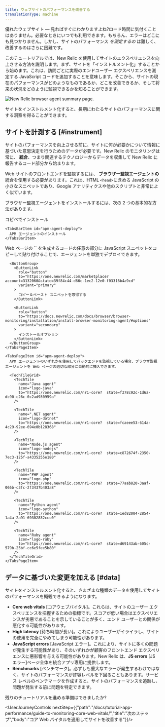 ```yaml
---
title: ウェブサイトのパフォーマンスを改善する
translationType: machine
---
```



優れたウェブサイト — 見ればすぐにわかりますよね?ロード時間に気付くことはありません。必要なときにいつでも利用できます。もちろん、エラーはどこにも見つかりません。しかし、サイトのパフォーマンス _を測定するの_ は難しく、改善するのはさらに困難です。

このチュートリアルでは、New Relic を使用してサイトのエクスペリエンスを向上させる方法を説明します。まず、サイトを「インストルメント化」することから始めます。これは、訪問ごとに実際のエンドユーザー エクスペリエンスを測定する JavaScript コードを追加することを意味します。そこから、サイトの現在のパフォーマンスがどのようなものであるか、どこを改善できるか、そして将来の状況をどのように監視できるかを知ることができます。

<img
  title="Improve your site with New Relic"
  alt="New Relic browser agent summary page."
  src={browserBrowserSummary}
/>

<figcaption>
  サイトをインストルメント化すると、長期にわたるサイトのパフォーマンスに関する洞察を得ることができます。
</figcaption>

## サイトを計測する [#instrument]

サイトのパフォーマンスを向上させる前に、サイトに何が必要かについて情報に基づいた意思決定を行うためのデータが必要です。New Relic のモニタリングは常に、 **統合**、つまり関連するテクノロジーからデータを収集して New Relic に報告するコード部分から始まります。

Web サイトのフロントエンドを監視するには、 **ブラウザー監視エージェントの** 統合を使用する必要があります。これは、HTML `<head>`に含める JavaScript の小さなスニペットであり、Google アナリティクスや他のスクリプトと非常によく似ています。

ブラウザー監視エージェントをインストールするには、次の 2 つの基本的な方法があります。

<Tabs>
  <TabsBar>
    <TabsBarItem id="js-snippet">
      コピペでインストール
    </TabsBarItem>

    <TabsBarItem id="apm-agent-deploy">
      APM エージェントのインストール
    </TabsBarItem>
  </TabsBar>

  <TabsPages>
    <TabsPageItem id="js-snippet">
      Web ページの `<head>` を生成するコードの任意の部分に JavaScript スニペットをコピーして貼り付けることで、エージェントを単独でデプロイできます。

      <ButtonGroup>
        <ButtonLink
          role="button"
          to="https://one.newrelic.com/marketplace?account=3132060&state=39f84c44-d66c-1ec2-12e0-f03316b4a9cd"
          variant="primary"
        >
          コピー＆ペースト スニペットを取得する
        </ButtonLink>

        <ButtonLink
          role="button"
          to="https://docs.newrelic.com/docs/browser/browser-monitoring/installation/install-browser-monitoring-agent/#options"
          variant="secondary"
        >
          インストールオプション
        </ButtonLink>
      </ButtonGroup>
    </TabsPageItem>

    <TabsPageItem id="apm-agent-deploy">
      APM エージェントのいずれかを使用してバックエンドを監視している場合、ブラウザ監視エージェントを Web ページの適切な部分に自動的に挿入できます。

      <TechTileGrid>
        <TechTile
          name="Java agent"
          icon="logo-java"
          to="https://one.newrelic.com/nr1-core?  state=f378c92c-1d6a-dc90-c26c-0c2ad930959a"
        />

        <TechTile
          name=".NET agent"
          icon="logo-dotnet"
          to="https://one.newrelic.com/nr1-core?  state=fcaeee53-614a-4c29-92ee-694e0b128368"
        />

        <TechTile
          name="Node.js agent"
          icon="logo-nodejs"
          to="https://one.newrelic.com/nr1-core?  state=c872674f-2350-7ec3-125f-a4335255e180"
        />

        <TechTile
          name="PHP agent"
          icon="logo-php"
          to="https://one.newrelic.com/nr1-core?  state=77aab820-3aaf-066b-c3fc-2f3437b403a8"
        />

        <TechTile
          name="Python agent"
          icon="logo-python"
          to="https://one.newrelic.com/nr1-core?  state=1ed82004-2854-1a4a-2a91-69302832ccc0"
        />

        <TechTile
          name="Ruby agent"
          icon="logo-ruby"
          to="https://one.newrelic.com/nr1-core?  state=d69143ab-605c-579b-25bf-cc6e5fee5b80"
        />
      </TechTileGrid>
    </TabsPageItem>
  </TabsPages>
</Tabs>

## データに基づいた変更を加える [#data]

サイトをインストルメント化すると、さまざまな種類のデータを使用してサイトのパフォーマンスを概観できるようになります。

* **Core web vitals** \[コアウェブバイタル]。これらは、サイトのユーザー エクスペリエンスを把握するための指標です。スコアが低い場合はエクスペリエンスが劣悪であることを示していることが多く、エンド ユーザーとの関係が悪化する可能性があります。
* **High latency** \[待ち時間が長い]。これによりユーザーがイライラし、サイトの使用を完全にやめてしまう可能性があります。
* **JavaScript errors** \[JavaScript エラー]。これにより、サイトに多くの問題が発生する可能性があり、そのいずれかが顧客のフロントエンド エクスペリエンスに悪影響を与える可能性があります。New Relic は、**JS errors** \[JS エラー]ページ全体を統合アプリ専用に提供します。
* **Benchmarks** \[ベンチマーク]。必ずしも重大なエラーが発生するわけではなく、サイトのパフォーマンスが許容レベルを下回ることもあります。サービス レベルのベンチマークを作成すると、サイトのパフォーマンスを追跡し、問題が発生する前に問題を特定できます。

残りのチュートリアルを進める準備はできましたか?

<UserJourneyControls nextStep={{"path":"/docs/tutorial-app-performance/guide-to-monitoring-core-web-vitals/","title":"次のステップ","body":"コア Web バイタルを適用してサイトを改善する"}}/>